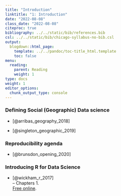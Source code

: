 ```yaml
---
title: "Introduction"
linktitle: "1: Introduction"
date: "2022-08-08"
class_date: "2022-08-08"
citeproc: true
bibliography: ../../static/bib/references.bib
csl: ../../static/bib/chicago-syllabus-no-bib.csl
output:
  blogdown::html_page:
    template: ../../pandoc/toc-title_html.template
    toc: false
menu:
  reading:
    parent: Reading
    weight: 1
type: docs
weight: 1
editor_options:
  chunk_output_type: console
---
```



### Defining Social (Geographic) Data science

- [@arribas_geography_2018]

- [@singleton_geographic_2019]

### Reproducibility agenda

- [@brunsdon_opening_2020]

### Introducing R for Data Science

- [@wickham_r_2017]\
-- Chapters 1.\
[Free online](https://r4ds.had.co.nz/).
